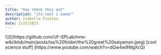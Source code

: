 ```yaml
---
title: "hey check this out"
description: "its cool i swear"
author: Isabella Fleites
date: 2/23/2023
---
```

![][](https://github.com/UF-SPLab/mne-wiki/blob/main/posts/isa%20folder/the%20great%20saiyaman.jpeg)
[cool science stuff] (https://www.youtube.com/watch?v=dQw4w9WgXcQ)
